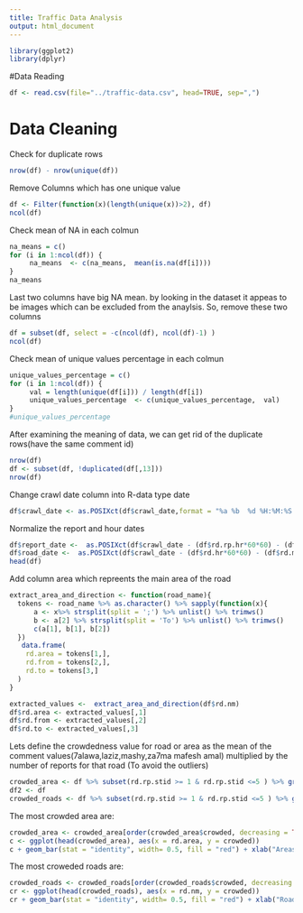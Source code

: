 ```yaml
---
title: Traffic Data Analysis
output: html_document
---
```


```r
library(ggplot2)
library(dplyr)
```

#Data Reading
```r
df <- read.csv(file="../traffic-data.csv", head=TRUE, sep=",")
```

# Data Cleaning

Check for duplicate rows 
```r
nrow(df) - nrow(unique(df))
```

Remove Columns which has one unique value  
```r
df <- Filter(function(x)(length(unique(x))>2), df)
ncol(df)
```

Check mean of NA in each colmun
```r
na_means = c()
for (i in 1:ncol(df)) {
     na_means  <- c(na_means,  mean(is.na(df[i])))
}
na_means
```

Last two columns have big NA mean. by looking in the dataset it appeas to be images which can be excluded from the anaylsis. So, remove these two columns
```r
df = subset(df, select = -c(ncol(df), ncol(df)-1) )
ncol(df)
```

Check mean of unique values percentage in each colmun
```r
unique_values_percentage = c()
for (i in 1:ncol(df)) {
     val = length(unique(df[i])) / length(df[i])
     unique_values_percentage  <- c(unique_values_percentage,  val)
}
#unique_values_percentage
```
After examining the meaning of data, we can get rid of the duplicate rows(have the same comment id)
```r
nrow(df)
df <- subset(df, !duplicated(df[,13]))
nrow(df)
```

Change crawl date column into R-data type date
```r
df$crawl_date <- as.POSIXct(df$crawl_date,format = "%a %b  %d %H:%M:%S UTC %Y", tz ="UTC")
```

Normalize the report and hour dates
```r
df$report_date <-  as.POSIXct(df$crawl_date - (df$rd.rp.hr*60*60) - (df$rd.rp.mn*60))
df$road_date <-  as.POSIXct(df$crawl_date - (df$rd.hr*60*60) - (df$rd.mn*60))
head(df)
```

Add column area which repreents the main area of the road
```r
extract_area_and_direction <- function(road_name){
  tokens <- road_name %>% as.character() %>% sapply(function(x){
      a <- x%>% strsplit(split = ';') %>% unlist() %>% trimws()
      b <- a[2] %>% strsplit(split = 'To') %>% unlist() %>% trimws()
      c(a[1], b[1], b[2])
  })
   data.frame(
    rd.area = tokens[1,],
    rd.from = tokens[2,],
    rd.to = tokens[3,]
  )
}

extracted_values <-  extract_area_and_direction(df$rd.nm)
df$rd.area <- extracted_values[,1]
df$rd.from <- extracted_values[,2]
df$rd.to <- extracted_values[,3]
```

Lets define the crowdedness value for road or area as the mean of the comment values(7alawa,laziz,mashy,za7ma mafesh amal) multiplied by the number of reports for that road (To avoid the outliers)

```r
crowded_area <- df %>% subset(rd.rp.stid >= 1 & rd.rp.stid <=5 ) %>% group_by(rd.area) %>% summarise(crowded = mean(rd.rp.stid) * length(rd.area), length(rd.area))
df2 <- df
crowded_roads <- df %>% subset(rd.rp.stid >= 1 & rd.rp.stid <=5 ) %>% group_by(rd.nm) %>% summarise(crowded = mean(rd.rp.stid) * length(rd.nm), length(rd.nm))
```

The most crowded area are:
```r
crowded_area <- crowded_area[order(crowded_area$crowded, decreasing = TRUE),]
c <- ggplot(head(crowded_area), aes(x = rd.area, y = crowded))
c + geom_bar(stat = "identity", width= 0.5, fill = "red") + xlab("Areas Names") + ylab("Crowdedness Value")
```

The most croweded roads are:
```r
crowded_roads <- crowded_roads[order(crowded_roads$crowded, decreasing = TRUE),]
cr <- ggplot(head(crowded_roads), aes(x = rd.nm, y = crowded))
cr + geom_bar(stat = "identity", width= 0.5, fill = "red") + xlab("Roads Names") + ylab("Crowdedness Value")
```
